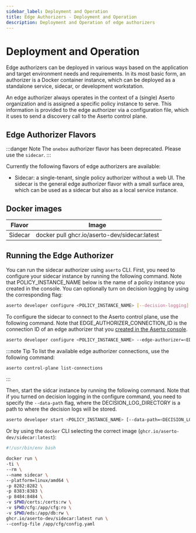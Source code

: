 ```yaml
---
sidebar_label: Deployment and Operation
title: Edge Authorizers - Deployment and Operation
description: Deployment and Operation of edge authorizers
---
```


# Deployment and Operation

Edge authorizers can be deployed in various ways based on the application and target environment needs and requirements.
In its most basic form, an authorizer is a Docker container instance, which can be deployed as a standalone service,
sidecar, or development workstation.

An edge authorizer always operates in the context of a (single) Aserto organization and is assigned a specific policy
instance to serve. This information is provided to the edge authorizer via a configuration file, which it uses to send a
discovery call to the Aserto control plane.

## Edge Authorizer Flavors

:::danger Note
The `onebox` authorizer flavor has been deprecated. Please use the `sidecar`.
:::

Currently the following flavors of edge authorizers are available:

- Sidecar: a single-tenant, single policy authorizer without a web UI. The sidecar is the general edge authorizer flavor with a small surface area, which can be used as a sidecar but also as a local service instance.

## Docker images

| Flavor  | Image
| ------- | --------------------------------------------------------
| Sidecar | docker pull ghcr.io/aserto-dev/sidecar:latest

## Running the Edge Authorizer

You can run the sidecar authorizer using `aserto` CLI. First, you need to configure your sidecar instance by running the following command. Note that POLICY_INSTANCE_NAME below is the name of a policy instance you created in the console. You can optionally turn on decision logging by using the corresponding flag:

```sh
aserto developer configure <POLICY_INSTANCE_NAME> [--decision-logging]
```

To configure the sidecar to connect to the Aserto control plane, use the following command. Note that EDGE_AUTHORIZER_CONNECTION_ID is the connection ID of an edge authorizer that you [created in the Aserto console](/docs/aserto-console/connections/setup-edge.mdx). 

```sh
aserto developer configure <POLICY_INSTANCE_NAME> --edge-authorizer=<EDGE_AUTHORIZER_CONNECTION_ID> [--decision-logging]
```

:::note Tip
To list the available edge authorizer connections, use the following command:
```sh
aserto control-plane list-connections
```
:::

Then, start the sidcar instance by running the following command. Note that if you turned on decision logging in the configure command, you need to specify the `--data-path` flag, where the DECISION_LOG_DIRECTORY is a path to where the decision logs will be stored.

```sh
aserto developer start <POLICY_INSTANCE_NAME> [--data-path=<DECISION_LOG_DIRECTORY>]
```

Or by using the `docker` CLI selecting the correct image (`ghcr.io/aserto-dev/sidecar:latest`):

```sh
#!/usr/bin/env bash

docker run \
-ti \
--rm \
--name sidecar \
--platform=linux/amd64 \
-p 8282:8282 \
-p 8383:8383 \
-p 8484:8484 \
-v $PWD/certs:/certs:rw \
-v $PWD/cfg:/app/cfg:ro \
-v $PWD/eds:/app/db:rw \
ghcr.io/aserto-dev/sidecar:latest run \
--config-file /app/cfg/config.yaml
```
